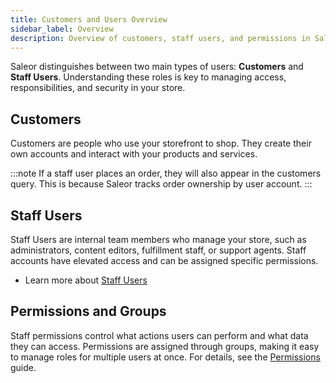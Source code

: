 ```yaml
---
title: Customers and Users Overview
sidebar_label: Overview
description: Overview of customers, staff users, and permissions in Saleor.
---
```


Saleor distinguishes between two main types of users: **Customers** and **Staff Users**. 
Understanding these roles is key to managing access, responsibilities, and security in your store.

## Customers
Customers are people who use your storefront to shop. They create their own accounts and interact with your products and services. 

:::note
If a staff user places an order, they will also appear in the customers query. This is because Saleor tracks order ownership by user account.
:::

## Staff Users
Staff Users are internal team members who manage your store, such as administrators, content editors, fulfillment staff, or support agents. Staff accounts have elevated access and can be assigned specific permissions.

- Learn more about [Staff Users](./staff-users.mdx)

## Permissions and Groups
Staff permissions control what actions users can perform and what data they can access. Permissions are assigned through groups, making it easy to manage roles for multiple users at once. For details, see the [Permissions](./permissions.mdx) guide.

